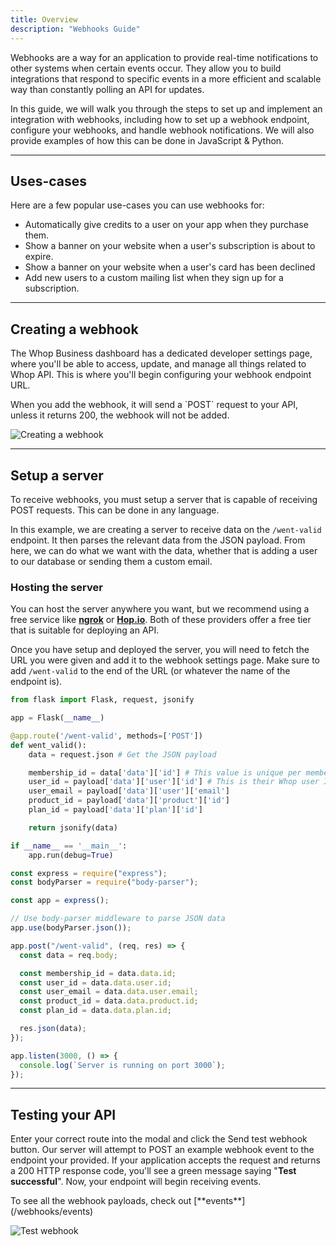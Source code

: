 ```yaml
---
title: Overview
description: "Webhooks Guide"
---
```


Webhooks are a way for an application to provide real-time notifications to other systems when certain events occur. They allow you to build integrations that respond to specific events in a more efficient and scalable way than constantly polling an API for updates.

In this guide, we will walk you through the steps to set up and implement an integration with webhooks, including how to set up a webhook endpoint, configure your webhooks, and handle webhook notifications. We will also provide examples of how this can be done in JavaScript & Python.

---

## Uses-cases

Here are a few popular use-cases you can use webhooks for:

- Automatically give credits to a user on your app when they purchase them.
- Show a banner on your website when a user's subscription is about to expire.
- Show a banner on your website when a user's card has been declined
- Add new users to a custom mailing list when they sign up for a subscription.

---

## Creating a webhook

The Whop Business dashboard has a dedicated developer settings page, where you'll be able to access, update, and manage all things related to Whop API. This is where you'll begin configuring your webhook endpoint URL.

<Note>
  When you add the webhook, it will send a `POST` request to your API, unless it
  returns 200, the webhook will not be added.
</Note>

![Creating a webhook](https://i.imgur.com/zTRCHNC.gif)

---

## Setup a server

To receive webhooks, you must setup a server that is capable of receiving POST requests. This can be done in any language.

In this example, we are creating a server to receive data on the `/went-valid` endpoint. It then parses the relevant data from the JSON payload. From here, we can do what we want with the data, whether that is adding a user to our database or sending them a custom email.

### Hosting the server

You can host the server anywhere you want, but we recommend using a free service like [**ngrok**](https://ngrok.com/) or [**Hop.io**](https://hop.io/). Both of these providers offer a free tier that is suitable for deploying an API.

Once you have setup and deployed the server, you will need to fetch the URL you were given and add it to the webhook settings page. Make sure to add `/went-valid` to the end of the URL (or whatever the name of the endpoint is).

<CodeGroup>

```python Flask
from flask import Flask, request, jsonify

app = Flask(__name__)

@app.route('/went-valid', methods=['POST'])
def went_valid():
    data = request.json # Get the JSON payload

    membership_id = data['data']['id'] # This value is unique per membership
    user_id = payload['data']['user']['id'] # This is their Whop user ID
    user_email = payload['data']['user']['email']
    product_id = payload['data']['product']['id']
    plan_id = payload['data']['plan']['id']

    return jsonify(data)

if __name__ == '__main__':
    app.run(debug=True)
```

```javascript Express.js
const express = require("express");
const bodyParser = require("body-parser");

const app = express();

// Use body-parser middleware to parse JSON data
app.use(bodyParser.json());

app.post("/went-valid", (req, res) => {
  const data = req.body;

  const membership_id = data.data.id;
  const user_id = data.data.user.id;
  const user_email = data.data.user.email;
  const product_id = data.data.product.id;
  const plan_id = data.data.plan.id;

  res.json(data);
});

app.listen(3000, () => {
  console.log(`Server is running on port 3000`);
});
```

</CodeGroup>

---

## Testing your API

Enter your correct route into the modal and click the Send test webhook button. Our server will attempt to POST an example webhook event to the endpoint your provided. If your application accepts the request and returns a 200 HTTP response code, you'll see a green message saying "**Test successful**". Now, your endpoint will begin receiving events.

<Note>
  To see all the webhook payloads, check out [**events**](/webhooks/events)
</Note>

![Test webhook](https://dev-docs-weld.vercel.app/TestWebhook.gif)
